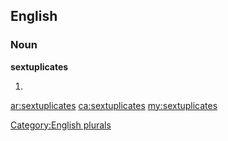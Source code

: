 ==English==

===Noun===
'''sextuplicates'''

# {{plural of|[[sextuplicate]]}}

[[Category:English plurals]]

[[ar:sextuplicates]]
[[ca:sextuplicates]]
[[my:sextuplicates]]